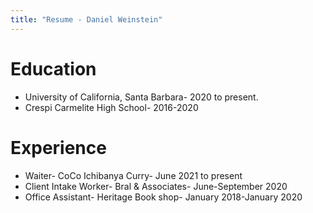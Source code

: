 ```yaml
---
title: "Resume - Daniel Weinstein"
---
```



# Education <i class="fa fa-mortar-board fa-0.5x" style="color:maroon;"></i>

  - University of California, Santa Barbara- 2020 to present. 
  - Crespi Carmelite High School- 2016-2020
  

# Experience <i class="fa fa-line-chart fa-0.5x" style="color:maroon;"></i>

  - Waiter- CoCo Ichibanya Curry- June 2021 to present
  - Client Intake Worker- Bral & Associates- June-September 2020
  - Office Assistant- Heritage Book shop- January 2018-January 2020
